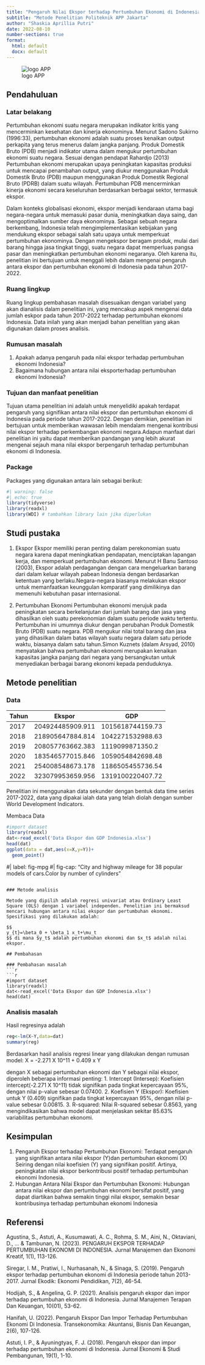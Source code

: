 ---
title: "Pengaruh Nilai Ekspor terhadap Pertumbuhan Ekonomi di Indonesia pada tahun 2017-2022"
subtitle: "Metode Penelitian Politeknik APP Jakarta"
author: "Shaskia Aprillia Putri"
date: 2022-08-10
number-sections: true
format:
  html: default
  docx: default
---

![logo APP](poltekapp.jpg)

## Pendahuluan

### Latar belakang

Pertumbuhan ekonomi suatu negara merupakan indikator kritis yang mencerminkan kesehatan dan kinerja ekonominya. Menurut Sadono Sukirno (1996:33), pertumbuhan ekonomi adalah suatu proses kenaikan output perkapita yang terus menerus dalam jangka panjang. Produk Domestik Bruto (PDB) menjadi indikator utama dalam mengukur pertumbuhan ekonomi suatu negara. Sesuai dengan pendapat Rahardjo (2013) Pertumbuhan ekonomi merupakan upaya peningkatan kapasitas produksi untuk mencapai penambahan output, yang diukur menggunakan Produk Domestik Bruto (PDB) maupun menggunakan Produk Domestik Regional Bruto (PDRB) dalam suatu wilayah. Pertumbuhan PDB mencerminkan kinerja ekonomi secara keseluruhan berdasarkan berbagai sektor, termasuk ekspor.  

Dalam konteks globalisasi ekonomi, ekspor menjadi kendaraan utama bagi negara-negara untuk memasuki pasar dunia, meningkatkan daya saing, dan mengoptimalkan sumber daya ekonominya. Sebagai sebuah negara berkembang, Indonesia telah mengimplementasikan kebijakan yang mendukung ekspor sebagai salah satu upaya untuk memperkuat pertumbuhan ekonominya. Dengan mengekspor beragam produk, mulai dari barang hingga jasa tingkat tinggi, suatu negara dapat memperluas pangsa pasar dan meningkatkan pertumbuhan ekonomi negaranya. Oleh karena itu, penelitian ini bertujuan untuk menggali lebih dalam mengenai pengaruh antara ekspor dan pertumbuhan ekonomi di Indonesia pada tahun 2017-2022.

### Ruang lingkup

Ruang lingkup pembahasan masalah disesuaikan dengan variabel yang akan dianalisis dalam penelitian ini, yang mencakup aspek mengenai data jumlah eskpor pada tahun 2017-2022 terhadap pertumbuhan ekonomi Indonesia. 
Data inilah yang akan menjadi bahan penelitian yang akan digunakan dalam proses analisis.

### Rumusan masalah

1. Apakah adanya pengaruh pada nilai ekspor terhadap pertumbuhan ekonomi Indonesia?
2. Bagaimana hubungan antara nilai eksporterhadap pertumbuhan ekonomi Indonesia?

### Tujuan dan manfaat penelitian

Tujuan utama penelitian ini adalah untuk menyelidiki apakah terdapat pengaruh yang signifikan antara nilai ekspor dan pertumbuhan ekonomi di Indonesia pada periode tahun 2017-2022. Dengan demikian, penelitian ini bertujuan untuk memberikan wawasan lebih mendalam mengenai kontribusi nilai ekspor terhadap perkembangan ekonomi negara.Adapun manfaat dari penelitian ini yaitu dapat memberikan pandangan yang lebih akurat mengenai sejauh mana nilai ekspor berpengaruh terhadap pertumbuhan ekonomi di Indonesia. 

### Package

Packages yang digunakan antara lain sebagai berikut:

```{r}
#| warning: false
#| echo: true
library(tidyverse)
library(readxl)
library(WDI) # tambahkan library lain jika diperlukan
```

## Studi pustaka

1. Ekspor
Ekspor memiliki peran penting dalam perekonomian suatu negara karena dapat meningkatkan pendapatan, menciptakan lapangan kerja, dan memperkuat pertumbuhan ekonomi. Menurut H Banu Santoso (2003), Ekspor adalah perdagangan dengan
cara mengeluarkan barang dari dalam keluar wilayah pabean Indonesia
dengan berdasarkan ketentuan yang berlaku.Negara-negara biasanya melakukan ekspor untuk memanfaatkan keunggulan komparatif yang dimilikinya dan memenuhi kebutuhan pasar internasional.

2. Pertumbuhan Ekonomi
Pertumbuhan ekonomi merujuk pada peningkatan secara berkelanjutan dari jumlah barang dan jasa yang dihasilkan oleh suatu perekonomian dalam suatu periode waktu tertentu. Pertumbuhan ini umumnya diukur dengan perubahan Produk Domestik Bruto (PDB) suatu negara. PDB mengukur nilai total barang dan jasa yang dihasilkan dalam batas wilayah suatu negara dalam satu periode waktu, biasanya dalam satu tahun.Simon Kuznets (dalam Arsyad, 2010) menyatakan bahwa pertumbuhan ekonomi merupakan kenaikan kapasitas jangka panjang dari negara yang bersangkutan untuk menyediakan berbagai barang ekonomi kepada penduduknya.


## Metode penelitian

### Data

| Tahun | Ekspor            | GDP              |
|-------|-------------------|------------------|
|2017   |204924485909.911   |1015618744159.73  |
|2018   |218905647884.814   |1042271532988.63  |
|2019   |208057763662.383   |1119099871350.2   |
|2020   |183546577015.846   |1059054842698.48  |
|2021   |254008548673.178   |1186505455736.54  |
|2022   |323079953659.956   |1319100220407.72  |

Penelitian ini menggunakan data sekunder dengan bentuk data time series 2017-2022, data yang dipakai ialah data yang telah diolah dengan sumber World Development Indicators.

Membaca Data
```{r}
#import dataset
library(readxl)
dat<-read_excel('Data Ekspor dan GDP Indonesia.xlsx')
head(dat)
ggplot(data = dat,aes(x=X,y=Y))+
  geom_point()
```
#| label: fig-mpg
#| fig-cap: "City and highway mileage for 38 popular models of cars.Color by number of cylinders"

```

### Metode analisis

Metode yang dipilih adalah regresi univariat atau Ordinary Least Square (OLS) dengan 1 variabel independen. Penelitian ini bermaksud mencari hubungan antara nilai ekspor dan pertumbuhan ekonomi. Spesifikasi yang dilakukan adalah:

$$
y_{t}=\beta_0 + \beta_1 x_t+\mu_t
$$ di mana $y_t$ adalah pertumbuhan ekonomi dan $x_t$ adalah nilai ekspor.

## Pembahasan

### Pembahasan masalah
```{r}
```{r}
#import dataset
library(readxl)
dat<-read_excel('Data Ekspor dan GDP Indonesia.xlsx')
head(dat)
```


### Analisis masalah

Hasil regresinya adalah

```{r}
reg<-lm(X~Y,data=dat)
summary(reg)
```
Berdasarkan hasil analisis regresi linear yang dilakukan dengan rumusan model:
X = -2.271 X 10^11 + 0.409 x Y

dengan X sebagai pertumbuhan ekonomi dan Y sebagai nilai ekspor, diperoleh beberapa informasi penting:
1. Intercept (Intersep): Koefisien intercept(-2.271 X 10^11) tidak signifikan pada tingkat kepercayaan 95%, dengan nilai p-value sebesar 0.07400.
2. Koefisien Y (Ekspor): Koefisien untuk Y (0.409) signifikan pada tingkat kepercayaan 95%, dengan nilai p-value sebesar 0.00815.
3. R-squared: Nilai R-squared sebesar 0.8563, yang mengindikasikan bahwa model dapat menjelaskan sekitar 85.63% variabilitas pertumbuhan ekonomi.

## Kesimpulan

1. Pengaruh Ekspor terhadap Pertumbuhan Ekonomi: Terdapat pengaruh yang signifikan antara nilai ekspor (Y)dan pertumbuhan ekonomi (X) Seiring dengan nilai koefisien (Y) yang signifikan positif. Artinya, peningkatan nilai ekspor berkontribusi positif terhadap pertumbuhan ekonomi Indonesia.
2. Hubungan Antara Nilai Ekspor dan Pertumbuhan Ekonomi: Hubungan antara nilai ekspor dan pertumbuhan ekonomi bersifat positif, yang dapat diartikan bahwa semakin tinggi nilai ekspor, semakin besar kontribusinya terhadap pertumbuhan ekonomi Indonesia

## Referensi

Agustina, S., Astuti, A., Kusumawati, A. C., Rohma, S. M., Aini, N., Oktaviani, D., ... & Tambunan, N. (2023). PENGARUH EKSPOR TERHADAP PERTUMBUHAN EKONOMI DI INDONESIA. Jurnal Manajemen dan Ekonomi Kreatif, 1(1), 113-126.

Siregar, I. M., Pratiwi, I., Nurhasanah, N., & Sinaga, S. (2019). Pengaruh ekspor terhadap pertumbuhan ekonomi di Indonesia periode tahun 2013-2017. Jurnal Ekodik: Ekonomi Pendidikan, 7(2), 46-54.

Hodijah, S., & Angelina, G. P. (2021). Analisis pengaruh ekspor dan impor terhadap pertumbuhan ekonomi di Indonesia. Jurnal Manajemen Terapan Dan Keuangan, 10(01), 53-62.

Hanifah, U. (2022). Pengaruh Ekspor Dan Impor Terhadap Pertumbuhan Ekonomi Di Indonesia. Transekonomika: Akuntansi, Bisnis Dan Keuangan, 2(6), 107-126.

Astuti, I. P., & Ayuningtyas, F. J. (2018). Pengaruh ekspor dan impor terhadap pertumbuhan ekonomi di Indonesia. Jurnal Ekonomi & Studi Pembangunan, 19(1), 1-10.
